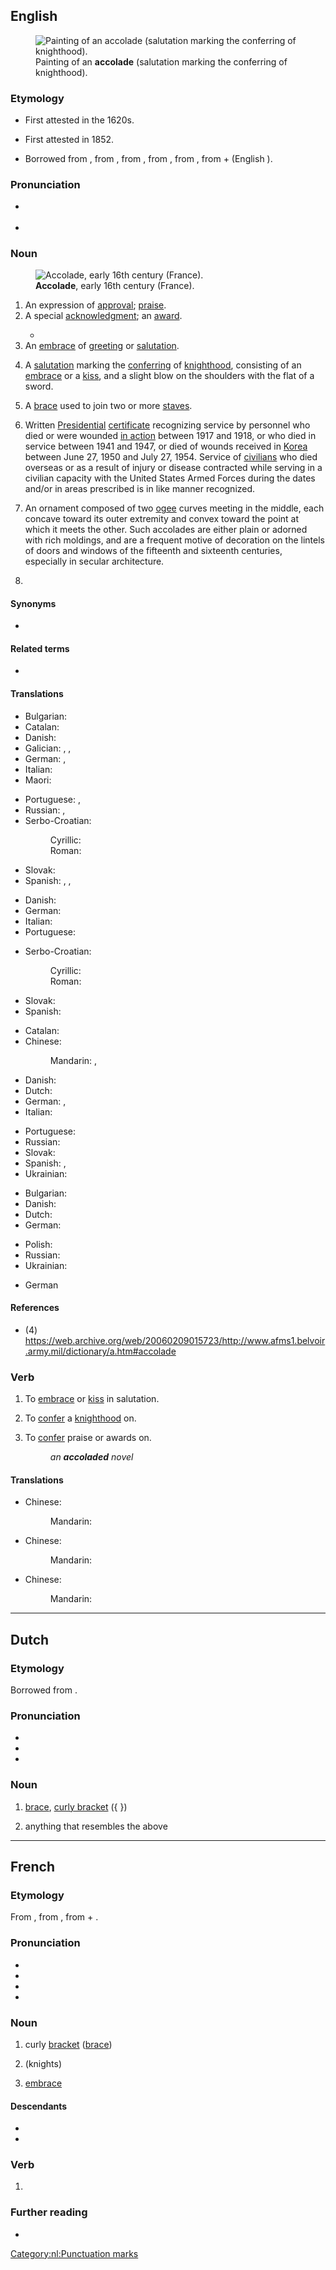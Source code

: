 ==English==
{{wikipedia}}
[[File:Edmund_blair_leighton_accolade.jpg|thumb|upright|Painting of an '''accolade''' (salutation marking the conferring of knighthood).]]

===Etymology===
{{root|en|ine-pro|*kʷel-}}
* First attested in the 1620s.
* {{sense|award|praise}} First attested in 1852.
* Borrowed from {{bor|en|fr|accolade}}, from {{der|en|oc|acolada||an embrace}}, from {{m|oc|acolar||to embrace}}, from {{der|en|it|accollato}}, from {{der|en|VL.|accolare|accolāre|to hug around the neck}}, from {{der|en|la|ad-}} + {{m|la|collum||neck}} (English {{m|en|collar}}).

===Pronunciation===
* {{a|RP|US}} {{IPA|en|/ˈæk.ə.ˌleɪd/|/ˌæk.ə.ˈlɑd/}}
* {{audio|en|LL-Q1860 (eng)-Vealhurl-accolade.wav|Audio (UK)}}

===Noun===
{{en-noun}}
[[File:Image from page 061 of The Century dictionary and cyclopedia (1897) (14598482188).jpg|thumb|upright|'''Accolade''', early 16th century (France).]]

# An expression of [[approval]]; [[praise]].
# A special [[acknowledgment]]; an [[award]].
#: {{ux|en|This film is likely to pick up major '''accolades'''.}}
#* {{quote-journal
|en
|date=22 May 2016
|author=Phil McNulty
|title=Crystal Palace 1-2 Manchester United
|work=BBC
|url=http://www.bbc.com/sport/football/36292265
|page=
|passage=Rooney led Manchester United up the Wembley steps to collect the FA Cup and add a missing medal to his collection - a richly deserved '''accolade'''.}}
# An [[embrace]] of [[greeting]] or [[salutation]].
# {{lb|en|historical}} A [[salutation]] marking the [[conferring]] of [[knighthood]], consisting of an [[embrace]] or a [[kiss]], and a slight blow on the shoulders with the flat of a sword.
# {{lb|en|music}} A [[brace]] used to join two or more [[staves]].
# {{lb|en|US|military}} Written [[presidential|Presidential]] [[certificate]] recognizing service by personnel who died or were wounded [[in action]] between 1917 and 1918, or who died in service between 1941 and 1947, or died of wounds received in [[Korea]] between June 27, 1950 and July 27, 1954. Service of [[civilian]]s who died overseas or as a result of injury or disease contracted while serving in a civilian capacity with the United States Armed Forces during the dates and/or in areas prescribed is in like manner recognized.
# {{lb|en|architecture}} An ornament composed of two [[ogee]] curves meeting in the middle, each concave toward its outer extremity and convex toward the point at which it meets the other. Such accolades are either plain or adorned with rich moldings, and are a frequent motive of decoration on the lintels of doors and windows of the fifteenth and sixteenth centuries, especially in secular architecture.
# {{synonym of|en|curly bracket}}

====Synonyms====
* {{sense|expression of approval or praise}} {{l|en|panegyric}}

====Related terms====
* {{l|en|collar}}

====Translations====
{{trans-top|an expression of approval; praise}}
* Bulgarian: {{t+|bg|възхвала|f}}
* Catalan: {{t|ca|elogi|m}}
* Danish: {{t|da|akkolade|c}}
* Galician: {{t|gl|alaudo|m}}, {{t|gl|gabanza|f}}, {{t|gl|louvor|m}}
* German: {{t+|de|Anerkennung|f}}, {{t+|de|Lob|n}}
* Italian: {{t+|it|elogio|m}}
* Maori: {{t|mi|whakamanahau}}
{{trans-mid}}
* Portuguese: {{t+|pt|elogio|m}}, {{t+|pt|louvor|m}}
* Russian: {{t+|ru|похвала́|f}}, {{t+|ru|панеги́рик|m}}
* Serbo-Croatian:
*: Cyrillic: {{t|sh|по̏хвала}}
*: Roman: {{t+|sh|pȍhvala|f}}
* Slovak: {{t|sk|ovácie|f}}
* Spanish: {{t+|es|elogio|m}}, {{t|es|espaldarazo}}, {{t+|es|loor|m}}
{{trans-bottom}}

{{trans-top|a special acknowledgment; an award}}
* Danish: {{t|da|akkolade|c}}
* German: {{t+|de|Auszeichnung|f}}
* Italian: {{t+|it|riconoscimento|m}}
* Portuguese: {{t+|pt|reconhecimento|m}}
{{trans-mid}}
* Serbo-Croatian:
*: Cyrillic: {{t|sh|призна́ње|n}}
*: Roman: {{t+|sh|priznánje|n}}
* Slovak: {{t|sk|ocenenie|n}}
* Spanish: {{t+|es|galardón|f}}
{{trans-bottom}}

{{trans-top|a salutation marking the conferring of knighthood}}
* Catalan: {{t+|ca|bescollada|f}}
* Chinese:
*: Mandarin: {{t|cmn|剑面击肩礼}}, {{t|cmn|授予骑士称号}}
* Danish: {{t|da|akkolade|c}}
* Dutch: {{t+|nl|accolade|f}}
* German: {{t+|de|Ritterschlag|m}}, {{t+|de|Akkolade|f}}
* Italian: {{t+|it|ordinazione|f}}
{{trans-mid}}
* Portuguese: {{t|pt|acolada|f}}
* Russian: {{t+|ru|аккола́да|f}}
* Slovak: {{t|sk|pasovanie}}
* Spanish: {{t+|es|acolada|f}}, {{t|es|espaldarazo}}
* Ukrainian: {{t+|uk|акола́да|f}}
{{trans-bottom}}

{{trans-top|(music) a brace used to join two or more staves}}
* Bulgarian: {{t|bg|аколада}}
* Danish: {{t|da|akkolade|c}}
* Dutch: {{t+|nl|accolade|f}}
* German: {{t+|de|Akkolade|f}}
{{trans-mid}}
* Polish: {{t+|pl|akolada|f}}
* Russian: {{t+|ru|аккола́да|f}}
* Ukrainian: {{t+|uk|акола́да|f}}
{{trans-bottom}}

{{trans-top|(American military) written presidential certificate}}
{{trans-mid}}
{{trans-bottom}}

{{ttbc-top}}
* German {{t+check|de|Akkolade}}
{{trans-mid}}
{{trans-bottom}}

====References====
* (4) https://web.archive.org/web/20060209015723/http://www.afms1.belvoir.army.mil/dictionary/a.htm#accolade

===Verb===
{{en-verb}}

# {{lb|en|transitive}} To [[embrace]] or [[kiss]] in salutation.
# {{lb|en|transitive|historical}} To [[confer]] a [[knighthood]] on.
# {{lb|en|transitive}} To [[confer]] praise or awards on.
#: ''an '''accoladed''' novel''

====Translations====
{{trans-top|To embrace or kiss}}
* Chinese:
*: Mandarin: {{t|cmn|拥吻礼}}
{{trans-mid}}
{{trans-bottom}}

{{trans-top|To confer a knighthood on}}
* Chinese:
*: Mandarin: {{t|cmn|授予骑士称号}}
{{trans-mid}}
{{trans-bottom}}

{{trans-top|To confer a praise or an award on}}
* Chinese:
*: Mandarin: {{t|cmn|授奖于}}
{{trans-mid}}
{{trans-bottom}}

----

==Dutch==
{{wikipedia|lang=nl}}

===Etymology===
Borrowed from {{bor|nl|fr|accolade}}.

===Pronunciation===
* {{IPA|nl|/ɑkoːˈlaːdə/}}
* {{audio|nl|Nl-accolade.ogg|Audio}}
* {{hyphenation|nl|ac|co|la|de}}

===Noun===
{{nl-noun|f|-s|accoladetje}}

# {{lb|nl|punctuations}} [[brace]], [[curly bracket]] ({ })
# anything that resembles the above

[[Category:nl:Punctuation marks]]

----

==French==

===Etymology===
From {{der|fr|frp|acolada}}, from {{der|fr|it|-}}, from {{der|fr|la|ad-}} + {{m|la|collum||neck}}.

===Pronunciation===
* {{fr-IPA}}
* {{audio|fr|Fr-accolade.ogg|Audio (France, Paris)}}
* {{homophones|fr|accolades}}
* {{hyphenation|fr|a|cco|lade}}

===Noun===
{{fr-noun|f}}

# curly [[bracket]] ([[brace]])
# {{lb|fr|historical}} {{l|en|accolade}} (knights)
# [[embrace]]
#: {{syn|fr|embrassade}}

====Descendants====
* {{desc|da|akkolade|bor=1}}
* {{desc|de|Akkolade|bor=1}}

===Verb===
{{head|fr|verb form}}

# {{inflection of|fr|accolader||1//3|s|pres|ind//sub|;|2|s|impr}}

===Further reading===
* {{R:TLFi}}

{{C|fr|Punctuation marks}}